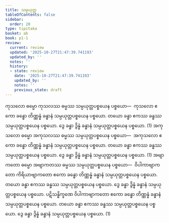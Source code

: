 ```yaml
---
title: သမ္ပယုတ္တ
tableOfContents: false
sidebar:
  order: 20
type: tipitaka
basket: ab
book: p1-1
review:
  current: review
  updated: '2025-10-27T21:47:39.741193'
  updated_by: ''
  notes: ''
  history:
  - state: review
    date: '2025-10-27T21:47:39.741193'
    updated_by: ''
    notes: ''
    previous_state: draft
---
```



<ReviewStatus review={frontmatter.review} showDetails={true} />

<HypothesisAnnotation frontmatter={frontmatter} />

<DynamicBreadcrumb />

<Division number="297" book="p1-1" e="ch" v="36" p="91">

<Paragraph number="978" book="p1-1">
ကုသလော ဓမ္မော ကုသလဿ ဓမ္မဿ သမ္ပယုတ္တပစ္စယေန ပစ္စယော—  ကုသလော ဧကော ခန္ဓော တိဏ္ဏန္နံ ခန္ဓာနံ သမ္ပယုတ္တပစ္စယေန ပစ္စယော. တယော ခန္ဓာ ဧကဿ ခန္ဓဿ သမ္ပယုတ္တပစ္စယေန ပစ္စယော. ဒွေ ခန္ဓာ ဒွိန္နံ ခန္ဓာနံ သမ္ပယုတ္တပစ္စယေန ပစ္စယော. (1)
</Paragraph>

<Paragraph number="979" book="p1-1">
အကုသလော ဓမ္မော အကုသလဿ ဓမ္မဿ သမ္ပယုတ္တပစ္စယေန ပစ္စယော—  အကုသလော ဧကော ခန္ဓော တိဏ္ဏန္နံ ခန္ဓာနံ သမ္ပယုတ္တပစ္စယေန ပစ္စယော. တယော ခန္ဓာ ဧကဿ ခန္ဓဿ သမ္ပယုတ္တပစ္စယေန ပစ္စယော. ဒွေ ခန္ဓာ ဒွိန္နံ ခန္ဓာနံ သမ္ပယုတ္တပစ္စယေန ပစ္စယော. (1)
</Paragraph>

<Paragraph number="980" book="p1-1">
အဗျာကတော ဓမ္မော အဗျာကတဿ ဓမ္မဿ သမ္ပယုတ္တပစ္စယေန ပစ္စယော—  ဝိပါကာဗျာကတော ကိရိယာဗျာကတော ဧကော ခန္ဓော တိဏ္ဏန္နံ ခန္ဓာနံ သမ္ပယုတ္တပစ္စယေန ပစ္စယော. တယော ခန္ဓာ ဧကဿ ခန္ဓဿ သမ္ပယုတ္တပစ္စယေန ပစ္စယော. ဒွေ ခန္ဓာ ဒွိန္နံ ခန္ဓာနံ သမ္ပယုတ္တပစ္စယေန ပစ္စယော. ပဋိသန္ဓိက္ခဏေ ဝိပါကာဗျာကတော ဧကော ခန္ဓော တိဏ္ဏန္နံ ခန္ဓာနံ သမ္ပယုတ္တပစ္စယေန ပစ္စယော. တယော ခန္ဓာ ဧကဿ ခန္ဓဿ သမ္ပယုတ္တပစ္စယေန ပစ္စယော. ဒွေ ခန္ဓာ ဒွိန္နံ ခန္ဓာနံ သမ္ပယုတ္တပစ္စယေန ပစ္စယော. (1)
</Paragraph>
</Division>
